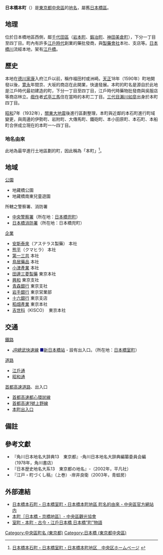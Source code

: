 {{Pathnav|日本|東京都|[[中央區_(東京都)|中央區]]|frame=1}}
{{Infobox Settlement
|official_name = 日本橋本町
|native_name =
|settlement_type = [[町|町]]
|image_skyline =
|imagesize =
|image_caption =
|image_flag =
|image_seal =
| image_map =
| map_caption =
| pushpin_map =
|subdivision_type = [[國家|國家]]
|subdivision_name = [[File:Flag_of_Japan.svg|border]] [[日本|日本]]
|subdivision_type1 = [[都道府縣|都道府縣]]
|subdivision_name1 = [[File:Flag_of_Tokyo_Prefecture.svg|25px]] [[東京都|東京都]]
|subdivision_type2 = [[東京都區部|特別區]]
|subdivision_name2 = [[File:Flag_of_Chuo,_Tokyo.svg|25px]] [[中央區_(東京都)|中央區]]
|established_title =
|established_date =
|government_type =
|leader_title =
|leader_name =
|area_magnitude =
|area_total_sq_mi =
|area_total_km2 =
|area_land_sq_mi =
|area_land_km2 =
|area_urban_sq_mi =
|area_urban_km2 =
|area_metro_km2 =
|area_metro_sq_mi =
|population_as_of= 2013年（平成25年）8月1日
|population_footnotes =<ref>[http://www.city.chuo.lg.jp/syokai/tokeiderta/zinko/tyotyomebetuzinko/25tyoutyoubetuzinnkou/index.html 町丁目別世帯数男女別人口　中央区ホームページ  平成25年8月1日現在] {{webarchive|url=https://web.archive.org/web/20130312145007/http://www.city.chuo.lg.jp/syokai/tokeiderta/zinko/tyotyomebetuzinko/25tyoutyoubetuzinnkou/index.html |date=2013-03-12 }}</ref>
|population_total = 823
|population_urban =
|population_metro =
|population_density_sq_mi =
|population_density_km2 =
| timezone = [[日本標準時間|JST]]
| utc_offset = +9
|timezone_DST =
|utc_offset_DST =
|latd=|latm=|lats=|latNS=
|longd=|longm=|longs=|longEW=
|elevation_footnotes=
|elevation_m =
|elevation_ft =
|postal_code_type = [[郵遞區號|郵遞區號]]
|postal_code = 103-0023
|area_code =
|website =
|footnotes =
}}
'''日本橋本町'''（{{jpn|j=日本橋本町|hg=にほんばしほんちょう|rm=Nihonbashi-honchō|f=y}}）是[[東京都|東京都]][[中央區_(東京都)|中央區]]的[[地名|地名]]，屬舊[[日本橋區|日本橋區]]。

== 地理 ==
位於日本橋地區西側，鄰[[千代田區|千代田區]]（[[岩本町|岩本町]]、[[鍛冶町_(千代田區)|鍛冶町]]、[[神田美倉町|神田美倉町]]），下分一丁目至四丁目。町內有許多[[江戶時代|江戶時代]]創業的藥批發商，與[[製藥|製藥會社]]本社、支店等。[[日本橋川|日本橋川]]流經本地，架有[[江戶橋_(東京都)|江戶橋]]。

== 歷史 ==
本地在[[德川家康|德川家康]]入府江戶以前，稱作福田村或洲崎。[[天正_(日本)|天正]]18年（1590年）町地開發以後，[[寛永|寛永]]年間京、大坂的商店在此開業，快速發展。本町的町名是源自於此地是江戶時代最初建造的町，下分一丁目至四丁目，江戶時代時藥物批發商與吳服店等商店林立。[[戲作|戲作]]者[[式亭三馬|式亭三馬]]住在當時的本町二丁目。[[瀨川如皐_(3代目)|三代目瀨川如皐]]出身於本町四丁目。

[[昭和|昭和]]7年（1932年），[[關東大地震|關東大地震]]後進行區劃整理，本町與近鄰的本石町進行町域變更，與周邊的伊勢町、岩附町、大傳馬町、鐵砲町、本小田原町、本石町、本船町合併成立現在的本町一〜四丁目。
=== 地名由來 ===
此地為最早進行土地區劃的町，因此稱為「本町」<ref>[http://www.city.chuo.lg.jp/syokai/tyomeiyurai/hongokucho/index.html 日本橋本石町・日本橋室町・日本橋本町地区　中央区ホームページ] {{webarchive|url=https://web.archive.org/web/20130312122516/http://www.city.chuo.lg.jp/syokai/tyomeiyurai/hongokucho/index.html |date=2013-03-12 }}</ref>。

== 地域 ==
; [[公園|公園]]
* 地藏橋公園
* 地藏橋南東兒童遊園
; 所轄之警察署、消防署
* [[中央警察署_(東京都)|中央警察署]]（所在地：[[日本橋兜町|日本橋兜町]]）
* [[東京消防廳第一消防方面本部#日本橋消防署|日本橋消防署]]（所在地：日本橋兜町）
; [[企業|企業]]
* [[安斯泰來|安斯泰來]]（アステラス製藥） 本社
* [[熊平|熊平]]（クマヒラ） 本社
* [[第一三共|第一三共]] 本社
* [[鳥居藥品|鳥居藥品]] 本社
* [[小津產業|小津產業]] 本社
* [[田邊三菱製藥|田邊三菱製藥]] 東京本社
* [[興和_(商社)|興和]] 東京支社
* [[青森銀行|青森銀行]] 東京支社
* [[岩手銀行|岩手銀行]] 東京営業部
* [[十六銀行|十六銀行]] 東京支店
* [[稻畑產業|稻畑產業]] 東京本社
* [[吉世科|吉世科]]（KISCO）　東京本社

== 交通 ==
; [[鐵路|鐵路]]
* [[東日本旅客鐵道|JR]][[總武快速線|總武快速線]] <span style="color:navy">■</span>[[新日本橋站|新日本橋站]] - 設有出入口。（所在地：[[日本橋室町|日本橋室町]]）
; [[道路|道路]]
* [[江戶通|江戶通]]
* [[昭和通_(東京都)|昭和通]]
; [[首都高速道路|首都高速道路]]、出入口
* [[首都高速都心環狀線|首都高速都心環狀線]]
* [[首都高速1號上野線|首都高速1號上野線]]
* [[本町出入口|本町出入口]]

== 備註 ==
{{reflist}}

== 參考文獻 ==
*『角川日本地名大辞典13　東京都』-角川日本地名大辞典編纂委員会編（1978年，角川書店）
*『日本歴史地名大系13　東京都の地名』-（2002年，平凡社）
*『江戸・町づくし稿』（上巻）-岸井良衛（2003年，青蛙房）

== 外部連結 ==
{{Commonscat|Nihonbashi-Honchō}}
* [https://web.archive.org/web/20070927001720/http://www.city.chuo.lg.jp/syokai/tyomeiyurai/hongokucho/ 日本橋本石町・日本橋室町・日本橋本町地區 町名的由來 - 中央區官方網站内]
* [https://web.archive.org/web/20130919174237/http://www.chuo-kanko.or.jp/guide/areaguide/nihonbashi/nihonbashi_02.html 本町［日本橋・京橋地區］- 中央區觀光協會]
* [https://web.archive.org/web/20100926092531/http://www.nihonbashi.gr.jp/history/history_5.html 室町・本町 - 古今・江戶日本橋 日本橋”町”物語]

{{中央區 (東京都)的町名}}
{{DEFAULTSORT:Nihonbashi-Honcho}}
[[Category:中央區町名_(東京都)|Category:中央區町名 (東京都)]]
[[Category:日本橋_(東京都中央區)|Category:日本橋 (東京都中央區)]]